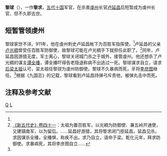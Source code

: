 {{Infobox person
| name          = 黎球
| image         = 
| alt           = 
| caption       = 
| native_name   = 
| birth_name    = 
| birth_date    =  不详
| birth_place   =  ？
| death_date    = 911年（一作912年）
| death_place   =  
| nationality   =  
| other_names   =  
| occupation    =  軍官
| years_active  = 
| known_for     = 在五代十國早期的911年殺害虔州長官盧延昌後短暫成為虔州長官
| notable_works = 
| awards        =
}}

'''黎球'''（{{bd|？||911年<ref name=ZZTJ268>[[s:資治通鑑/卷268|《资治通鉴》卷二百六十八]]：镇南留后卢延昌游猎无度，百胜军指挥使黎球杀之，自立；将杀谭全播，全播称疾请老，乃免。丙辰，以球为虔州防御使。未几，球卒，牙将李彦图代知州事……</ref><ref>黎球于911年12月29日接受后梁太祖任命，不久死去；故他可能死于911年，也可能死于912年。</ref>||catIdx=L黎}}），一作'''黎求'''，[[五代十国|五代十国]]军官，在杀害[[虔州|虔州]]长官[[卢延昌|卢延昌]]后短暂成为虔州长官，但不久即去世。

== 短暂管领虔州 ==
黎球家世不详。911年，他在虔州刺史卢延昌帐下为百胜军指挥使。<ref name=ZZTJ268/>卢延昌的父亲[[卢光稠|卢光稠]]曾受任百胜军防御使，故黎球可能在卢光稠手下就担任此职了。<ref>[[s:新五代史/卷41|《新五代史》卷四十一]]：太祖为置百胜军，以光稠为防御使、兼五岭开通使，又建镇南军，以为留后。……延昌好游猎，其将黎求闭门拒延昌，延昌见杀。求因谋杀全播，全播惧，称疾不出。求乃自立，请命于梁。乾化元年，拜求防御使。求暴病死，其将李彦图自立……</ref>同年，卢延昌因游猎无度，军士离心，黎球关闭城门杀之于城外，接管虔州。他还想杀了卢光稠的谋主[[谭全播|谭全播]]，谭全播吓得告老隐退称病不出逃过一死。黎球谋求自立，请求[[后梁太祖|后梁太祖]]认可，梁太祖任黎球为虔州防御使。黎球不久暴病而死，牙将[[李彦图|李彦图]]继任。<ref name=ZZTJ268/>根据《九国志》的记载，黎球看到卢延昌持弹弓斥责他，被弹丸击中而死。

== 注释及参考文献 ==
{{reflist}}

[[Category:黎姓|Q]]
[[Category:五代十國軍事人物|L]]